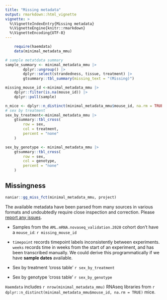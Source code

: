 ```yaml
---
title: "Missing metadata"
output: rmarkdown::html_vignette
vignette: >
  %\VignetteIndexEntry{Missing metadata}
  %\VignetteEngine{knitr::rmarkdown}
  %\VignetteEncoding{UTF-8}
---
```

```r
    require(haemdata)
    data(minimal_metadata_mmu)
```

```r
# sample metatdata summary
sample_summary <- minimal_metadata_mmu |>
        dplyr::ungroup() |>
        dplyr::select(strandedness, tissue, treatment) |>
        gtsummary::tbl_summary(missing_text = "(Missing)")

missing_mouse_id <-minimal_metadata_mmu |>
    dplyr::filter(is.na(mouse_id)) |>
    dplyr::pull(sample)

n_mice <- dplyr::n_distinct(minimal_metadata_mmu$mouse_id, na.rm = TRUE)
# sex by treatment
sex_by_treatment<-minimal_metadata_mmu |>
    gtsummary::tbl_cross(
        row = sex,
        col = treatment,
        percent = "none"
    )

sex_by_genotype <- minimal_metadata_mmu |>
    gtsummary::tbl_cross(
        row = sex,
        col = genotype,
        percent = "none"
    )
```

## Missingness
```r
naniar::gg_miss_fct(minimal_metadata_mmu, project)
```

The available metadata have been parsed from many sources in various formats and undoubtedly require close inspection and correction. Please [report any
issues](https://github.com/drejom/haemdata/issues).

- Samples from the `AML.mRNA.novaseq_validation.2020` cohort don't have a `mouse_id`:
    `r missing_mouse_id`

- `timepoint` records timepoint labels inconsistently between experiments. `weeks` records time in weeks from the start of an experiment, and has been transcribed manually. We could derive this programmatically if we have **sample dates** available.

- Sex by treatment 'cross table'
    `r sex_by_treatment`

- Sex by genotype 'cross table'
    `r sex_by_genotype`

`Haemdata` includes `r nrow(minimal_metadata_mmu)` RNAseq libraries from `r dplyr::n_distinct(minimal_metadata_mmu$mouse_id, na.rm = TRUE)` mice. 